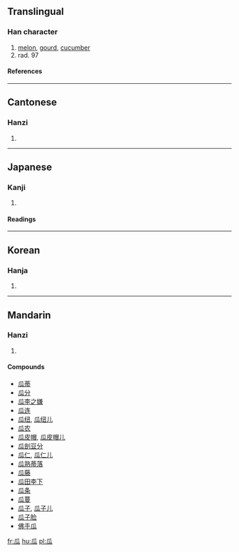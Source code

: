 {{see|爪}}
==Translingual==
===Han character===
{{Han char|rn=97|rad=[[Wiktionary:Chinese radical index 瓜|瓜]]|as=00|sn=5|four=7223<sub>0</sub>|canj=竹女戈人 (HVIO)}}
# [[melon]], [[gourd]], [[cucumber]]
# rad. 97
====References====
{{Han ref|kx=0746.010|dkj=21371|dj=1154.140|hdz=42654.010|uh=74DC|ud=29916|bh=A5CA|bd=42442}}

----
==Cantonese==
===Hanzi===
{{yue-hanzi|jyut=|y=gwa1}}
# {{defn|Cantonese}}

----
==Japanese==
===Kanji===
{{ja-kanji|grade=|rs=瓜00}}
# {{defn|Japanese}} 
====Readings====
{{ja-readings|on=[[か]] (ka)|kun=[[うり]] (uri)}}

----
==Korean==
===Hanja===
{{ko-hanja|hangeul=[[과]]|eumhun=|rv=gwa|mr=kwa|y=kwa}}
# {{defn|Korean}}

----
==Mandarin==
===Hanzi===
{{cmn-hanzi|pin=[[guā]] (gua1)|wg=kua<sup>1</sup>}}
# {{defn|Mandarin}}

====Compounds====
*[[瓜蒂]]
*[[瓜分]]
*[[瓜李之嫌]]
*[[瓜连]]
*[[瓜纽]], [[瓜纽儿]]
*[[瓜农]]
*[[瓜皮帽]], [[瓜皮帽儿]]
*[[瓜剖豆分]]
*[[瓜仁]], [[瓜仁儿]]
*[[瓜熟蒂落]]
*[[瓜藤]]
*[[瓜田李下]]
*[[瓜条]]
*[[瓜蔓]]
*[[瓜子]], [[瓜子儿]]
*[[瓜子脸]]
*[[佛手瓜]]

[[fr:瓜]]
[[hu:瓜]]
[[pl:瓜]]